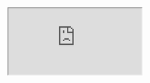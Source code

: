 <iframe src="https://app.dashcam.io/replay/6830c640ea8e9461fd8d5765?share=7dsy2rLiROXe8LZniHGvLg&embed=true&timestamp=60000&playbackRate=2" />

```yaml
version: 5.7.7
session: 682f62a1811bd5a322c0e70b
steps:
  - commands:
    - command: run
      file: testdriver/snippets/login.yaml
  - prompt: scroll until text testdriver socks
    commands:
      - command: focus-application
        name: Google Chrome
      - command: scroll-until-text
        text: testdriver socks
        direction: down
        method: keyboard
  - prompt: assert testdriver socks appears on screen
    commands:
      - command: focus-application
        name: Google Chrome
      - command: assert
        expect: TestDriver Socks appears on screen
```
